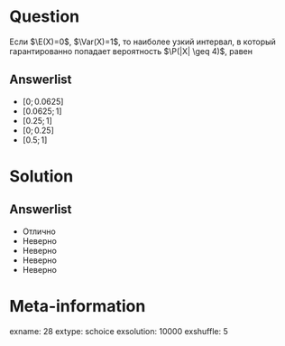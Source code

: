 Question
========
Если $\E(X)=0$, $\Var(X)=1$, то наиболее узкий интервал, в который гарантированно попадает вероятность $\P(|X| \geq 4)$, равен

Answerlist
----------
*  $[0; 0.0625]$ 
*  $[0.0625; 1]$
*  $[0.25; 1]$
*  $[0; 0.25]$
*  $[0.5; 1]$


Solution
========

Answerlist
----------
*  Отлично
*  Неверно
*  Неверно
*  Неверно
*  Неверно

Meta-information
================
exname: 28
extype: schoice
exsolution: 10000
exshuffle: 5
